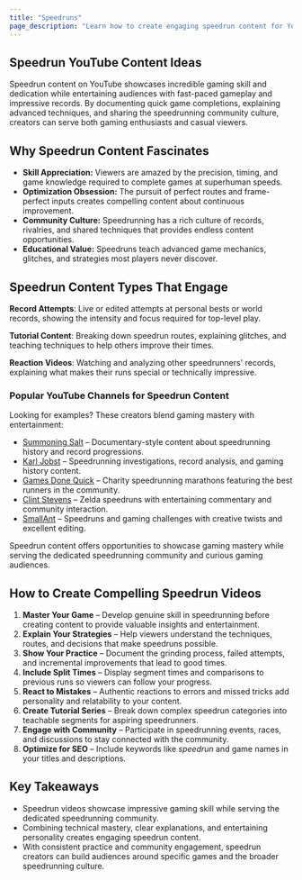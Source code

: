 ```yaml
---
title: "Speedruns"
page_description: "Learn how to create engaging speedrun content for YouTube—covering fast completions, strategy explanations, and gaming technique showcases."
---
```


## Speedrun YouTube Content Ideas

Speedrun content on YouTube showcases incredible gaming skill and dedication while entertaining audiences with fast-paced gameplay and impressive records. By documenting quick game completions, explaining advanced techniques, and sharing the speedrunning community culture, creators can serve both gaming enthusiasts and casual viewers.

## Why Speedrun Content Fascinates

- **Skill Appreciation:** Viewers are amazed by the precision, timing, and game knowledge required to complete games at superhuman speeds.
- **Optimization Obsession:** The pursuit of perfect routes and frame-perfect inputs creates compelling content about continuous improvement.
- **Community Culture:** Speedrunning has a rich culture of records, rivalries, and shared techniques that provides endless content opportunities.
- **Educational Value:** Speedruns teach advanced game mechanics, glitches, and strategies most players never discover.

## Speedrun Content Types That Engage

**Record Attempts**: Live or edited attempts at personal bests or world records, showing the intensity and focus required for top-level play.

**Tutorial Content**: Breaking down speedrun routes, explaining glitches, and teaching techniques to help others improve their times.

**Reaction Videos**: Watching and analyzing other speedrunners' records, explaining what makes their runs special or technically impressive.

### Popular YouTube Channels for Speedrun Content

Looking for examples? These creators blend gaming mastery with entertainment:
- [Summoning Salt](https://www.youtube.com/@SummoningSalt) – Documentary-style content about speedrunning history and record progressions.
- [Karl Jobst](https://www.youtube.com/@KarlJobst) – Speedrunning investigations, record analysis, and gaming history content.
- [Games Done Quick](https://www.youtube.com/@GamesDoneQuick) – Charity speedrunning marathons featuring the best runners in the community.
- [Clint Stevens](https://www.youtube.com/@ClintStevens) – Zelda speedruns with entertaining commentary and community interaction.
- [SmallAnt](https://www.youtube.com/@SmallAnt) – Speedruns and gaming challenges with creative twists and excellent editing.

Speedrun content offers opportunities to showcase gaming mastery while serving the dedicated speedrunning community and curious gaming audiences.

## How to Create Compelling Speedrun Videos

1. **Master Your Game** – Develop genuine skill in speedrunning before creating content to provide valuable insights and entertainment.
2. **Explain Your Strategies** – Help viewers understand the techniques, routes, and decisions that make speedruns possible.
3. **Show Your Practice** – Document the grinding process, failed attempts, and incremental improvements that lead to good times.
4. **Include Split Times** – Display segment times and comparisons to previous runs so viewers can follow your progress.
5. **React to Mistakes** – Authentic reactions to errors and missed tricks add personality and relatability to your content.
6. **Create Tutorial Series** – Break down complex speedrun categories into teachable segments for aspiring speedrunners.
7. **Engage with Community** – Participate in speedrunning events, races, and discussions to stay connected with the community.
8. **Optimize for SEO** – Include keywords like *speedrun* and game names in your titles and descriptions.

## Key Takeaways

- Speedrun videos showcase impressive gaming skill while serving the dedicated speedrunning community.
- Combining technical mastery, clear explanations, and entertaining personality creates engaging speedrun content.
- With consistent practice and community engagement, speedrun creators can build audiences around specific games and the broader speedrunning culture.
